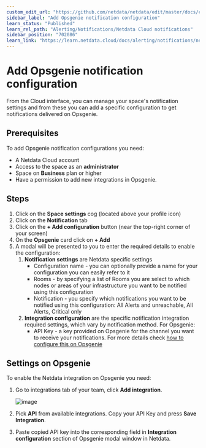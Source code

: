 ```yaml
---
custom_edit_url: "https://github.com/netdata/netdata/edit/master/docs/cloud/alerts-notifications/add-opsgenie-notification-configuration.md"
sidebar_label: "Add Opsgenie notification configuration"
learn_status: "Published"
learn_rel_path: "Alerting/Notifications/Netdata Cloud notifications"
sidebar_position: "702086"
learn_link: "https://learn.netdata.cloud/docs/alerting/notifications/netdata-cloud-notifications/add-opsgenie-notification-configuration"
---
```

# Add Opsgenie notification configuration

From the Cloud interface, you can manage your space's notification settings and from these you can add a specific configuration to get notifications delivered on Opsgenie.

## Prerequisites

To add Opsgenie notification configurations you need:

- A Netdata Cloud account
- Access to the space as an **administrator**
- Space on **Business** plan or higher
- Have a permission to add new integrations in Opsgenie.

## Steps

1. Click on the **Space settings** cog (located above your profile icon)
1. Click on the **Notification** tab
1. Click on the **+ Add configuration** button (near the top-right corner of your screen)
1. On the **Opsgenie** card click on **+ Add**
1. A modal will be presented to you to enter the required details to enable the configuration:
   1. **Notification settings** are Netdata specific settings
      - Configuration name - you can optionally provide a name for your configuration you can easily refer to it
      - Rooms - by specifying a list of Rooms you are select to which nodes or areas of your infrastructure you want to be notified using this configuration
      - Notification - you specify which notifications you want to be notified using this configuration: All Alerts and unreachable, All Alerts, Critical only
   1. **Integration configuration** are the specific notification integration required settings, which vary by notification method. For Opsgenie:
      - API Key - a key provided on Opsgenie for the channel you want to receive your notifications. For more details check [how to configure this on Opsgenie](#settings-on-opsgenie)

## Settings on Opsgenie

To enable the Netdata integration on Opsgenie you need:
1. Go to integrations tab of your team, click **Add integration**.

   ![image](https://user-images.githubusercontent.com/93676586/230361479-cb73919c-452d-47ec-8066-ed99be5f05e2.png)

1. Pick **API** from available integrations. Copy your API Key and press **Save Integration**.

1. Paste copied API key into the corresponding field in **Integration configuration** section of Opsgenie modal window in Netdata.
